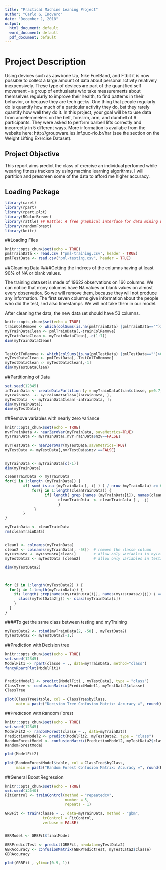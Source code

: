 ---
title: "Practical Machine Leaning Project"
author: "Carlo G. Inovero"
date: "December 2, 2018"
output:   
  html_document: default
  word_document: default
  pdf_document: default
---

# Project Description

Using devices such as Jawbone Up, Nike FuelBand, and Fitbit it is now possible to collect a large amount of data about personal activity relatively inexpensively. These type of devices are part of the quantified self movement - a group of enthusiasts who take measurements about themselves regularly to improve their health, to find patterns in their behavior, or because they are tech geeks. One thing that people regularly do is quantify how much of a particular activity they do, but they rarely quantify how well they do it. In this project, your goal will be to use data from accelerometers on the belt, forearm, arm, and dumbell of 6 participants. They were asked to perform barbell lifts correctly and incorrectly in 5 different ways. More information is available from the website here: http://groupware.les.inf.puc-rio.br/har (see the section on the Weight Lifting Exercise Dataset).

## Project Objective

This report aims predict the class of exercise an individual perfomed while wearing fitness trackers by using machine learning algorithms. I will partition and prescreen some of the data to afford me higher accuracy.

## Loading Package
```{r setup, include=TRUE}
library(caret)
library(rpart)
library(rpart.plot)
library(RColorBrewer)
library(rattle) ## Rattle: A free graphical interface for data mining with R.
library(randomForest)
library(knitr)
```

##Loading Files
```{r loading_data, include=TRUE}
knitr::opts_chunk$set(echo = TRUE)
pmlTrainData <- read.csv ("pml-training.csv", header = TRUE)
pmlTestData <- read.csv("pml-testing.csv", header = TRUE)
```

##Cleaning Data
####Getting the indexes of the columns having at least 90% of NA or blank values.

The training data set is made of 19622 observations on 160 columns. We can notice that many columns have NA values or blank values on almost every observation. So we will remove them, because they will not produce any information. The first seven columns give information about the people who did the test, and also timestamps. We will not take them in our model.

After cleaning the data, the new data set should have 53 columns.
```{r cleaning_data, include=TRUE}
knitr::opts_chunk$set(echo = TRUE)
trainColRemove <- which(colSums(is.na(pmlTrainData) |pmlTrainData=="")>0.9*dim(pmlTrainData)[1]) 
myTrainDataClean <- pmlTrainData[,-trainColRemove]
myTrainDataClean <- myTrainDataClean[,-c(1:7)]
dim(myTrainDataClean)


TestColToRemove <- which(colSums(is.na(pmlTestData) |pmlTestData=="")>0.9*dim(pmlTestData)[1]) 
myTestDataClean <- pmlTestData[,-TestColToRemove]
myTestDataClean <- myTestDataClean[,-1]
dim(myTestDataClean)
```

##Partitioning of Data
```{r partitioning_data, include=TRUE}
set.seed(12345)
inTrainData <- createDataPartition (y = myTrainDataClean$classe, p=0.7, list=FALSE)
myTrainData  <- myTrainDataClean[inTrainData, ];
myTestData  <- myTrainDataClean[-inTrainData, ];
dim(myTrainData); 
dim(myTestData);
```

##Remove variables with nearly zero variance
```{r remove_zero, include=TRUE}
knitr::opts_chunk$set(echo = TRUE)
nvrTrainData <- nearZeroVar(myTrainData, saveMetrics=TRUE)
myTrainData <- myTrainData[,nvrTrainData$nzv==FALSE]

nvrTestData <- nearZeroVar(myTestData,saveMetrics=TRUE)
myTestData <- myTestData[,nvrTestData$nzv ==FALSE]


myTrainData <- myTrainData[c(-1)]
dim(myTrainData)

cleanTrainData <- myTrainData
for(i in 1:length (myTrainData)) {
        if( sum( is.na (myTrainData [, i] ) ) / nrow (myTrainData) >= 0.7) {
            for(j in 1:length(cleanTrainData)) {
                  if( length( grep (names (myTrainData[i]), names(cleanTrainData)[j]) ) == 1)  {
                        cleanTrainData  <- cleanTrainData [ , -j]
                        }   
             } 
        }
}

myTrainData <- cleanTrainData
rm(cleanTrainData)


clean1 <- colnames(myTrainData)
clean2 <- colnames(myTrainData[, -58])  # remove the classe column
myTestData <- myTestData[clean1]        # allow only variables in myTesting that are also in mytraindata
myTestData2 <- myTestData [clean2]      # allow only variables in testing that are also in mytraindata

dim(myTestData2)



for (i in 1:length(myTestData2) ) {
  for(j in 1:length(myTrainData)) {
    if( length( grep(names(myTrainData[i]), names(myTestData2)[j]) ) == 1)  {
      class(myTestData2[j]) <- class(myTrainData[i])
    }      
  }      
}
```

####To get the same class between testing and myTraining
```{r get_same_class, include=TRUE}
myTestData2 <- rbind(myTrainData[2, -58] , myTestData2)
myTestData2 <- myTestData2[-1,]
```

##Prediction with Decision tree
```{r decision_tree, include=TRUE}
knitr::opts_chunk$set(echo = TRUE)
set.seed(12345)
ModelFit1 <- rpart(classe ~ ., data=myTrainData, method="class")
fancyRpartPlot(ModelFit1)


PredictModel1 <- predict(ModelFit1 , myTestData2, type = "class")
ClassTree <- confusionMatrix(PredictModel1, myTestData2$classe)
ClassTree

plot(ClassTree$table, col = ClassTree$byClass, 
     main = paste("Decision Tree Confusion Matrix: Accuracy =", round(ClassTree$overall['Accuracy'], 4)))
```

##Prediction with Random Forest
```{r random_forest, include=TRUE}
knitr::opts_chunk$set(echo = TRUE)
set.seed(12345)
ModelFit2 <- randomForest(classe ~ ., data=myTrainData)
PredictionModel2 <- predict(ModelFit2, myTestData2, type = "class")
RandomForestModel <- confusionMatrix(PredictionModel2, myTestData2$classe)
RandomForestModel 

plot(ModelFit2)

plot(RandomForestModel$table, col = ClassTree$byClass, 
     main = paste("Random Forest Confusion Matrix: Accuracy =", round(RandomForestModel$overall['Accuracy'], 4)))
```

##General Boost Regression
```{r regression, include=TRUE}
knitr::opts_chunk$set(echo = TRUE)
set.seed(12345)
FitControl <- trainControl(method = "repeatedcv",
                           number = 5,
                           repeats = 1)

GRBFit <- train(classe ~ ., data=myTrainData, method = "gbm",
                 trControl = FitControl,
                 verbose = FALSE)


GBRModel <- GRBFit$finalModel

GBRPredictTest <- predict(GRBFit, newdata=myTestData2)
GBRAccuracy <- confusionMatrix(GBRPredictTest, myTestData2$classe)
GBRAccuracy 

plot(GRBFit , ylim=c(0.9, 1))
```